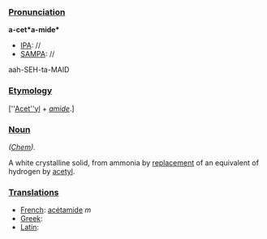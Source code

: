 ===[[Pronunciation]]===

'''a-cet*a-mide*'''
*[[IPA]]: //
*[[SAMPA]]: //
aah-SEH-ta-MAID
===[[Etymology]]===

[''[[acetyl|Acet''yl]] + [[amide|''amide'']].]
===[[Noun]]===

''([[Chem (subject)|Chem]]).''

A white crystalline solid, from ammonia by [[replacement]] of an equivalent of hydrogen by [[acetyl]].
===[[Translations]]===

*[[French]]: [[acétamide]] ''m''
*[[Greek]]:
*[[Latin]]:
